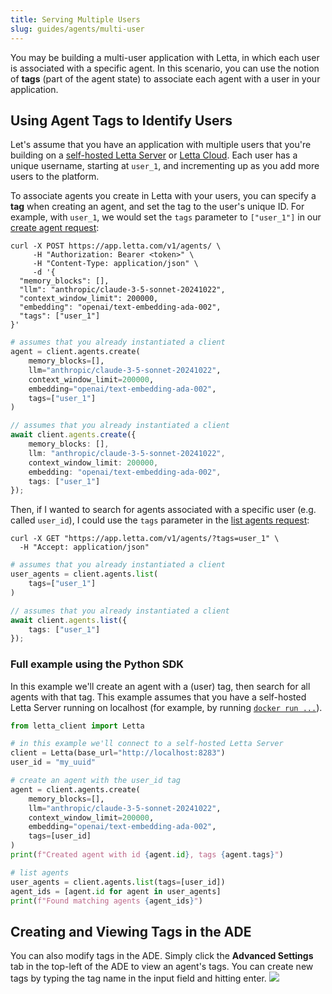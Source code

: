 ```yaml
---
title: Serving Multiple Users
slug: guides/agents/multi-user
---
```


You may be building a multi-user application with Letta, in which each user is associated with a specific agent.
In this scenario, you can use the notion of **tags** (part of the agent state) to associate each agent with a user in your application.

## Using Agent Tags to Identify Users
Let's assume that you have an application with multiple users that you're building on a [self-hosted Letta Server](/guides/server/docker) or [Letta Cloud](/guides/cloud).
Each user has a unique username, starting at `user_1`, and incrementing up as you add more users to the platform.

To associate agents you create in Letta with your users, you can specify a **tag** when creating an agent, and set the tag to the user's unique ID.
For example, with `user_1`, we would set the `tags` parameter to `["user_1"]` in our [create agent request](/api-reference/agents/create):
<CodeBlocks>
```curl title="curl"
curl -X POST https://app.letta.com/v1/agents/ \
     -H "Authorization: Bearer <token>" \
     -H "Content-Type: application/json" \
     -d '{
  "memory_blocks": [],
  "llm": "anthropic/claude-3-5-sonnet-20241022",
  "context_window_limit": 200000,
  "embedding": "openai/text-embedding-ada-002",
  "tags": ["user_1"]
}'
```

```python title="Python SDK"
# assumes that you already instantiated a client
agent = client.agents.create(
    memory_blocks=[],
    llm="anthropic/claude-3-5-sonnet-20241022",
    context_window_limit=200000,
    embedding="openai/text-embedding-ada-002",
    tags=["user_1"]
)
```

```typescript title="TypeScript SDK"
// assumes that you already instantiated a client
await client.agents.create({
    memory_blocks: [],
    llm: "anthropic/claude-3-5-sonnet-20241022",
    context_window_limit: 200000,
    embedding: "openai/text-embedding-ada-002",
    tags: ["user_1"]
});
```
</CodeBlocks>

Then, if I wanted to search for agents associated with a specific user (e.g. called `user_id`), I could use the `tags` parameter in the [list agents request](/api-reference/agents/list):
<CodeBlocks>
```curl title="curl"
curl -X GET "https://app.letta.com/v1/agents/?tags=user_1" \
  -H "Accept: application/json"
```

```python title="Python SDK"
# assumes that you already instantiated a client
user_agents = client.agents.list(
    tags=["user_1"]
)
```

```typescript title="TypeScript SDK"
// assumes that you already instantiated a client
await client.agents.list({
    tags: ["user_1"]
});
```
</CodeBlocks>

### Full example using the Python SDK
In this example we'll create an agent with a (user) tag, then search for all agents with that tag.
This example assumes that you have a self-hosted Letta Server running on localhost (for example, by running [`docker run ...`](/guides/server/docker)).
<Accordion title="View example Python SDK code">
```python
from letta_client import Letta

# in this example we'll connect to a self-hosted Letta Server
client = Letta(base_url="http://localhost:8283")
user_id = "my_uuid"

# create an agent with the user_id tag
agent = client.agents.create(
    memory_blocks=[],
    llm="anthropic/claude-3-5-sonnet-20241022",
    context_window_limit=200000,
    embedding="openai/text-embedding-ada-002",
    tags=[user_id]
)
print(f"Created agent with id {agent.id}, tags {agent.tags}")

# list agents
user_agents = client.agents.list(tags=[user_id])
agent_ids = [agent.id for agent in user_agents]
print(f"Found matching agents {agent_ids}")
```
</Accordion>

## Creating and Viewing Tags in the ADE
You can also modify tags in the ADE.
Simply click the **Advanced Settings** tab in the top-left of the ADE to view an agent's tags.
You can create new tags by typing the tag name in the input field and hitting enter.
<img src="../../images/tags.png" />
